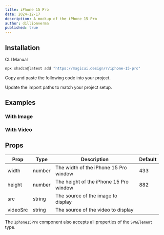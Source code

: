 ```yaml
---
title: iPhone 15 Pro
date: 2024-12-17
description: A mockup of the iPhone 15 Pro
author: dillionverma
published: true
---
```


<ComponentPreview name="iphone-15-pro-demo" />

## Installation

<Tabs defaultValue="cli">

<TabsList>
  <TabsTrigger value="cli">CLI</TabsTrigger>
  <TabsTrigger value="manual">Manual</TabsTrigger>
</TabsList>
<TabsContent value="cli">

```bash
npx shadcn@latest add "https://magicui.design/r/iphone-15-pro"
```

</TabsContent>

<TabsContent value="manual">

<Steps>

<Step>Copy and paste the following code into your project.</Step>

<ComponentSource name="iphone-15-pro" />

<Step>Update the import paths to match your project setup.</Step>

</Steps>

</TabsContent>

</Tabs>

## Examples

### With Image

<ComponentPreview name="iphone-15-pro-demo-2" />

### With Video

<ComponentPreview name="iphone-15-pro-demo-3" />

## Props

| Prop     | Type   | Description                            | Default |
| -------- | ------ | -------------------------------------- | ------- |
| width    | number | The width of the iPhone 15 Pro window  | 433     |
| height   | number | The height of the iPhone 15 Pro window | 882     |
| src      | string | The source of the image to display     |         |
| videoSrc | string | The source of the video to display     |         |

The `Iphone15Pro` component also accepts all properties of the `SVGElement` type.

